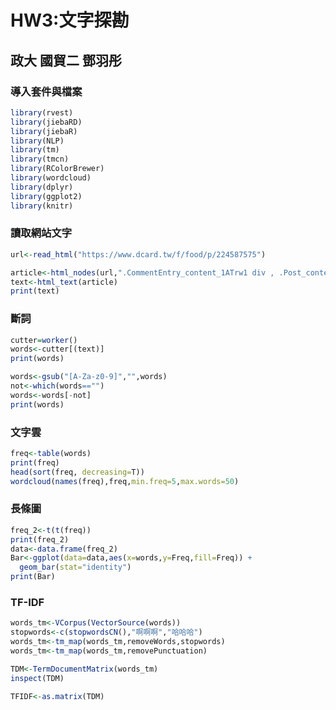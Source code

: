 # HW3:文字探勘
## 政大 國貿二 鄧羽彤    
  
    
### 導入套件與檔案  
```r
library(rvest)
library(jiebaRD)
library(jiebaR)
library(NLP)
library(tm)
library(tmcn)
library(RColorBrewer)
library(wordcloud)
library(dplyr)
library(ggplot2)
library(knitr)
```

### 讀取網站文字  
```r
url<-read_html("https://www.dcard.tw/f/food/p/224587575")

article<-html_nodes(url,".CommentEntry_content_1ATrw1 div , .Post_content_NKEl9d div , .Post_title_2O-1el")
text<-html_text(article)
print(text)
```

### 斷詞  
```r
cutter=worker()
words<-cutter[(text)]
print(words)

words<-gsub("[A-Za-z0-9]","",words)
not<-which(words=="")
words<-words[-not]
print(words)
```

### 文字雲
```r
freq<-table(words)
print(freq)
head(sort(freq, decreasing=T))
wordcloud(names(freq),freq,min.freq=5,max.words=50)
```

### 長條圖  
```r
freq_2<-t(t(freq))
print(freq_2)
data<-data.frame(freq_2)
Bar<-ggplot(data=data,aes(x=words,y=Freq,fill=Freq)) +
  geom_bar(stat="identity")
print(Bar)
```

### TF-IDF
```r
words_tm<-VCorpus(VectorSource(words))
stopwords<-c(stopwordsCN(),"啊啊啊","哈哈哈")
words_tm<-tm_map(words_tm,removeWords,stopwords)
words_tm<-tm_map(words_tm,removePunctuation)

TDM<-TermDocumentMatrix(words_tm)
inspect(TDM)

TFIDF<-as.matrix(TDM)
```